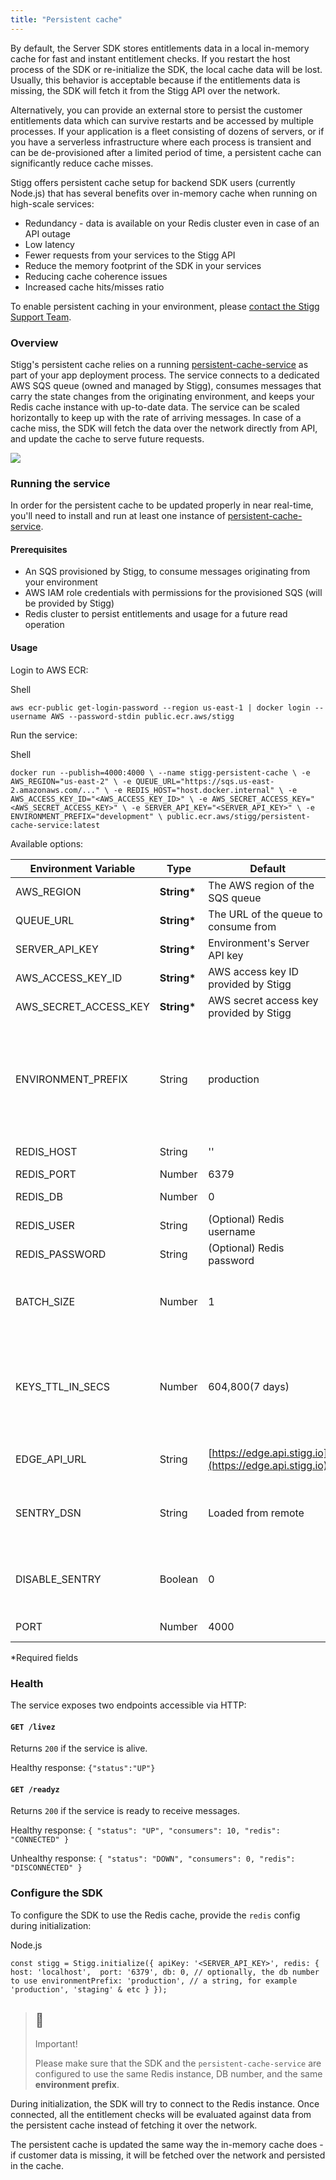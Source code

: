 ```yaml
---
title: "Persistent cache"
---
```


By default, the Server SDK stores entitlements data in a local in-memory cache for fast and instant entitlement checks. If you restart the host process of the SDK or re-initialize the SDK, the local cache data will be lost. Usually, this behavior is acceptable because if the entitlements data is missing, the SDK will fetch it from the Stigg API over the network.

Alternatively, you can provide an external store to persist the customer entitlements data which can survive restarts and be accessed by multiple processes. If your application is a fleet consisting of dozens of servers, or if you have a serverless infrastructure where each process is transient and can be de-provisioned after a limited period of time, a persistent cache can significantly reduce cache misses.

Stigg offers persistent cache setup for backend SDK users (currently Node.js) that has several benefits over in-memory cache when running on high-scale services: 

* Redundancy - data is available on your Redis cluster even in case of an API outage
* Low latency
* Fewer requests from your services to the Stigg API
* Reduce the memory footprint of the SDK in your services
* Reducing cache coherence issues
* Increased cache hits/misses ratio

To enable persistent caching in your environment, please [contact the Stigg Support Team](/cdn-cgi/l/email-protection#c1b2b4b1b1aeb3b581b2b5a8a6a6efa8ae).

### Overview

Stigg's persistent cache relies on a running [persistent-cache-service](https://gallery.ecr.aws/p2i1w6c0/persistent-cache-service) as part of your app deployment process. The service connects to a dedicated AWS SQS queue (owned and managed by Stigg), consumes messages that carry the state changes from the originating environment, and keeps your Redis cache instance with up-to-date data. The service can be scaled horizontally to keep up with the rate of arriving messages. In case of a cache miss, the SDK will fetch the data over the network directly from API, and update the cache to serve future requests.

![](/images/837f6c0-image.png)

### Running the service

In order for the persistent cache to be updated properly in near real-time, you'll need to install and run at least one instance of [persistent-cache-service](https://gallery.ecr.aws/p2i1w6c0/persistent-cache-service).

#### Prerequisites

* An SQS provisioned by Stigg, to consume messages originating from your environment
* AWS IAM role credentials with permissions for the provisioned SQS (will be provided by Stigg)
* Redis cluster to persist entitlements and usage for a future read operation

#### Usage

Login to AWS ECR:

Shell

`aws ecr-public get-login-password --region us-east-1 | docker login --username AWS --password-stdin public.ecr.aws/stigg
`

Run the service:

Shell

`docker run --publish=4000:4000 \
  --name stigg-persistent-cache \
  -e AWS_REGION="us-east-2" \
  -e QUEUE_URL="https://sqs.us-east-2.amazonaws.com/..." \
  -e REDIS_HOST="host.docker.internal" \
  -e AWS_ACCESS_KEY_ID="<AWS_ACCESS_KEY_ID>" \
  -e AWS_SECRET_ACCESS_KEY="<AWS_SECRET_ACCESS_KEY>" \
  -e SERVER_API_KEY="<SERVER_API_KEY>" \
  -e ENVIRONMENT_PREFIX="development" \
  public.ecr.aws/stigg/persistent-cache-service:latest
`

Available options:

| Environment Variable     | Type         | Default                                                | Description                                                                       |
| ------------------------ | ------------ | ------------------------------------------------------ | --------------------------------------------------------------------------------- |
| AWS\_REGION              | **String\*** | The AWS region of the SQS queue                        |                                                                                   |
| QUEUE\_URL               | **String\*** | The URL of the queue to consume from                   |                                                                                   |
| SERVER\_API\_KEY         | **String\*** | Environment's Server API key                           |                                                                                   |
| AWS\_ACCESS\_KEY\_ID     | **String\*** | AWS access key ID provided by Stigg                    |                                                                                   |
| AWS\_SECRET\_ACCESS\_KEY | **String\*** | AWS secret access key provided by Stigg                |                                                                                   |
| ENVIRONMENT\_PREFIX      | String       | production                                             | The Identifier of the environment needs to be the same as the one used by the SDK |
| REDIS\_HOST              | String       | ''                                                     | Redis host address                                                                |
| REDIS\_PORT              | Number       | 6379                                                   | Redis port                                                                        |
| REDIS\_DB                | Number       | 0                                                      | Redis DB identifier                                                               |
| REDIS\_USER              | String       | (Optional) Redis username                              |                                                                                   |
| REDIS\_PASSWORD          | String       | (Optional) Redis password                              |                                                                                   |
| BATCH\_SIZE              | Number       | 1                                                      | Number of messages to receive in a single batch                                   |
| KEYS\_TTL\_IN\_SECS      | Number       | 604,800(7 days)                                        | The duration in milliseconds that data will be kept in the cache before evicted   |
| EDGE\_API\_URL           | String       | [https://edge.api.stigg.io](https://edge.api.stigg.io) | Edge API address URL                                                              |
| SENTRY\_DSN              | String       | Loaded from remote                                     | Sentry DSN used for internal error reporting                                      |
| DISABLE\_SENTRY          | Boolean      | 0                                                      | Disables reporting internal errors to Sentry                                      |
| PORT                     | Number       | 4000                                                   | HTTP server port                                                                  |

\*Required fields

### Health

The service exposes two endpoints accessible via HTTP:

#### `GET /livez`

Returns `200` if the service is alive.

Healthy response: `{"status":"UP"}`

#### `GET /readyz`

Returns `200` if the service is ready to receive messages.

Healthy response: `{ "status": "UP", "consumers": 10, "redis": "CONNECTED" }`

Unhealthy response: `{ "status": "DOWN", "consumers": 0, "redis": "DISCONNECTED" }`

### Configure the SDK

To configure the SDK to use the Redis cache, provide the `redis` config during initialization:

Node.js

`const stigg = Stigg.initialize({
    apiKey: '<SERVER_API_KEY>',
    redis: {
        host: 'localhost', 
        port: '6379',
        db: 0, // optionally, the db number to use
        environmentPrefix: 'production', // a string, for example 'production', 'staging' & etc
    }
});
`

> ## 📘
> 
> Important!
> 
> Please make sure that the SDK and the `persistent-cache-service` are configured to use the same Redis instance, DB number, and the same **environment prefix**.

During initialization, the SDK will try to connect to the Redis instance. Once connected, all the entitlement checks will be evaluated against data from the persistent cache instead of fetching it over the network.

The persistent cache is updated the same way the in-memory cache does - if customer data is missing, it will be fetched over the network and persisted in the cache.